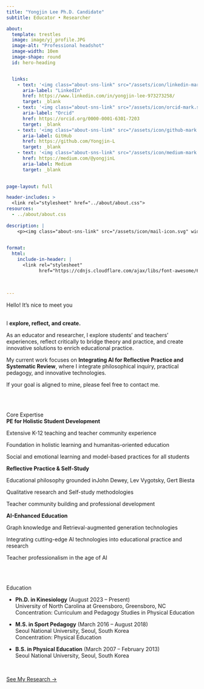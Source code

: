 ```yaml
---
title: "Yongjin Lee Ph.D. Candidate"
subtitle: Educator • Researcher 

about:
  template: trestles
  image: image/yj_profile.JPG
  image-alt: "Professional headshot"
  image-width: 10em
  image-shape: round
  id: hero-heading


  links:
    - text: '<img class="about-sns-link" src="/assets/icon/linkedin-mark.svg" width="16" height="16" alt="LinkedIn" />'
      aria-label: "LinkedIn"
      href: https://www.linkedin.com/in/yongjin-lee-973273258/
      target: _blank
    - text: '<img class="about-sns-link" src="/assets/icon/orcid-mark.svg" width="16" height="16" alt="Orcid" />'
      aria-label: "Orcid"
      href: https://orcid.org/0000-0001-6301-7203
      target: _blank
    - text: '<img class="about-sns-link" src="/assets/icon/github-mark.svg" width="16" height="16" alt="GitHub" />'
      aria-label: GitHub
      href: https://github.com/Yongjin-L
      target: _blank
    - text: '<img class="about-sns-link" src="/assets/icon/medium-mark.svg" width="16" height="16" alt="Medium" />'
      href: https://medium.com/@yongjinL
      aria-label: Medium
      target: _blank
      

page-layout: full

header-includes: >
  <link rel="stylesheet" href="../about/about.css">
resources:
  - ../about/about.css   
  
description: |
    <p><img class="about-sns-link" src="/assets/icon/mail-icon.svg" width="16" height="16" alt="Email" /> <b>y_lee10@uncg.edu</b></p>
    

format:
  html:
    include-in-header: |
      <link rel="stylesheet"
            href="https://cdnjs.cloudflare.com/ajax/libs/font-awesome/6.5.2/css/all.min.css">
 
      
      
---
```



::: {#hero-heading}
<div class="h1">Hello! It’s nice to meet you</div>
<br>
I **explore, reflect, and create.** 

As an educator and researcher, I explore students’ and teachers’ experiences, reflect critically to bridge theory and practice, and create innovative solutions to enrich educational practice. 

My current work focuses on **Integrating AI for Reflective Practice and Systematic Review**, where I integrate philosophical inquiry, practical pedagogy, and innovative technologies.

If your goal is aligned to mine, please feel free to contact me. 


<!--링크 필요시, [publications](/publication).-->

:::

<br><br>

<div class="h2">Core Expertise</div>



<!--<img src="image/research_interest.png" alt="Research interest" 
     style="width:20em; display:block; margin:0 auto;">-->

::: {.grid}

::: {.g-col-12 .g-col-lg-4 #about-me-1}

<div class="h3">**PE for Holistic Student Development**</div>

Extensive K-12 teaching and teacher community experience

Foundation in holistic learning and humanitas-oriented education

Social and emotional learning and model-based practices for all students

:::

::: {.g-col-12 .g-col-lg-4 #about-me-2}

<div class="h3">**Reflective Practice & Self-Study**</div>


Educational philosophy grounded inJohn Dewey, Lev Vygotsky, Gert Biesta

Qualitative research and Self-study methodologies

Teacher community building and professional development

:::

::: {.g-col-12 .g-col-lg-4 #about-me-3}


<div class="h3">**AI-Enhanced Education**</div>

Graph knowledge and Retrieval-augmented generation technologies

Integrating cutting-edge AI technologies into educational practice and research

Teacher professionalism in the age of AI
:::

:::
<!-- end grid -->


<br><br>

::: {.education-list}

<div class="h2">Education</div>

- **Ph.D. in Kinesiology** (August 2023 – Present)  
University of North Carolina at Greensboro, Greensboro, NC   
Concentration: Curriculum and Pedagogy Studies in Physical Education  


- **M.S. in Sport Pedagogy** (March 2016 – August 2018)  
Seoul National University, Seoul, South Korea   
Concentration: Physical Education 


- **B.S. in Physical Education** (March 2007 – February 2013)  
Seoul National University, Seoul, South Korea 

::: 
<br>

<div class="btn-container">
  <a href="../research/" class="btn btn-custom">See My Research →</a>
</div>